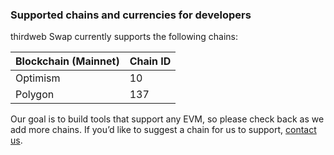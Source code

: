 ### Supported chains and currencies for developers

thirdweb Swap currently supports the following chains:

| Blockchain (Mainnet) | Chain ID |
| :------------------- | :------- |
| Optimism             | 10       |
| Polygon              | 137      |

Our goal is to build tools that support any EVM, so please check back as we add more chains. If you’d like to suggest a chain for us to support, [contact us](https://thirdweb.com/contact-us).
